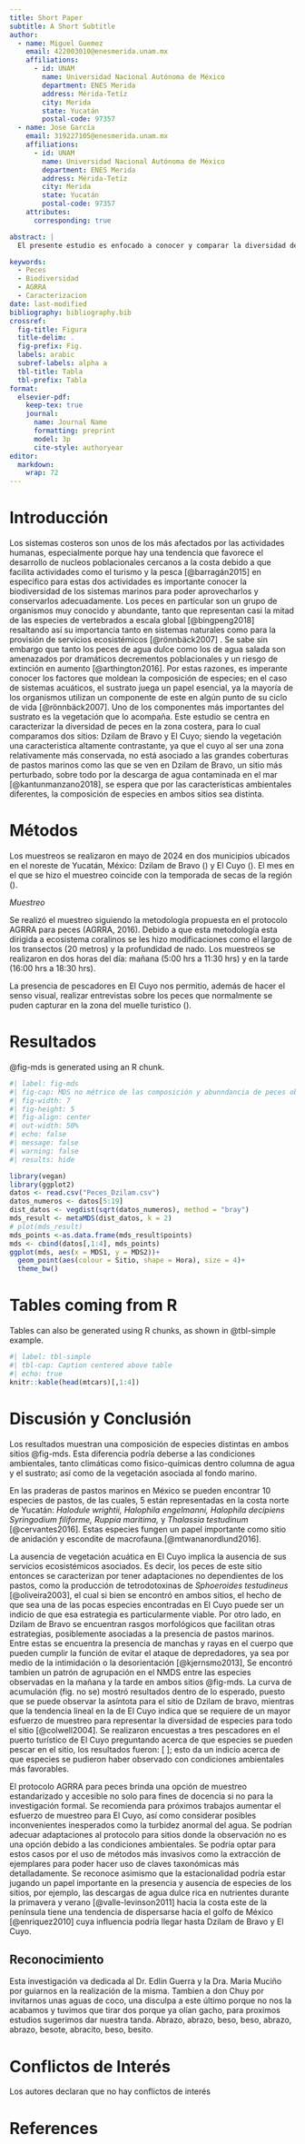 ```yaml
---
title: Short Paper
subtitle: A Short Subtitle
author:
  - name: Miguel Guemez
    email: 422003010@enesmerida.unam.mx
    affiliations: 
      - id: UNAM
        name: Universidad Nacional Autónoma de México
        department: ENES Merida
        address: Mérida-Tetíz
        city: Merida
        state: Yucatán
        postal-code: 97357
  - name: Jose García
    email: 319227105@enesmerida.unam.mx
    affiliations:
      - id: UNAM
        name: Universidad Nacional Autónoma de México
        department: ENES Merida
        address: Mérida-Tetíz
        city: Merida
        state: Yucatán
        postal-code: 97357
    attributes:
      corresponding: true

abstract: |
  El presente estudio es enfocado a conocer y comparar la diversidad de especies de peces en dos sitios dentro del Estado de Yucatán con diferentes condiciones ambientales, Dzilam de Bravo y El Cuyo. Se utilizó el protocolo AGRRA para muestreo de peces en ambos sitios y en dos tiempos (mañana y tarde). Los resultados mostraron una diferencia en las especies observadas tanto en espacio como en tiempo, sin embargo, fueron o no significativas. Este estudio provee de una base para la investigación, programas de coservación y manejo de recursos. Se recomienda para futuros trabajos muestreos en escalas más amplias de tiempo, así como la medición de las variables ambientales.

keywords:
  - Peces
  - Biodiversidad
  - AGRRA
  - Caracterizacion 
date: last-modified
bibliography: bibliography.bib 
crossref: 
  fig-title: Figura
  title-delim: .
  fig-prefix: Fig.
  labels: arabic
  subref-labels: alpha a
  tbl-title: Tabla
  tbl-prefix: Tabla
format: 
  elsevier-pdf:
    keep-tex: true 
    journal: 
      name: Journal Name 
      formatting: preprint 
      model: 3p 
      cite-style: authoryear 
editor: 
  markdown: 
    wrap: 72 
---
```


# Introducción

Los sistemas costeros son unos de los más afectados por las actividades
humanas, especialmente porque hay una tendencia que favorece el
desarrollo de nucleos poblacionales cercanos a la costa debido a que
facilita actividades como el turismo y la pesca [@barragán2015] en
especifico para estas dos actividades es importante conocer la
biodiversidad de los sistemas marinos para poder aprovecharlos y
conservarlos adecuadamente. Los peces en particular son un grupo de
organismos muy conocido y abundante, tanto que representan casi la mitad
de las especies de vertebrados a escala global [@bingpeng2018]
resaltando así su importancia tanto en sistemas naturales como para la
provisión de servicios ecosistémicos [@rönnbäck2007] . Se sabe sin
embargo que tanto los peces de agua dulce como los de agua salada son
amenazados por dramáticos decrementos poblacionales y un riesgo de
extinción en aumento [@arthington2016]. Por estas razones, es imperante
conocer los factores que moldean la composición de especies; en el caso
de sistemas acuáticos, el sustrato juega un papel esencial, ya la
mayoría de los organismos utilizan un componente de este en algún punto
de su ciclo de vida [@rönnbäck2007]. Uno de los componentes más
importantes del sustrato es la vegetación que lo acompaña. Este estudio
se centra en caracterizar la diversidad de peces en la zona costera,
para lo cual comparamos dos sitios: Dzilam de Bravo y El Cuyo; siendo la
vegetación una caracteristica altamente contrastante, ya que el cuyo al
ser una zona relativamente más conservada, no está asociado a las
grandes coberturas de pastos marinos como las que se ven en Dzilam de
Bravo, un sitio más perturbado, sobre todo por la descarga de agua
contaminada en el mar [@kantunmanzano2018], se espera que por las
características ambientales diferentes, la composición de especies en
ambos sitios sea distinta.

# Métodos

Los muestreos se realizaron en mayo de 2024 en dos municipios ubicados
en el noreste de Yucatán, México: Dzilam de Bravo () y El Cuyo (). El
mes en el que se hizo el muestreo coincide con la temporada de secas de
la región ().

*Muestreo*

Se realizó el muestreo siguiendo la metodología propuesta en el
protocolo AGRRA para peces (AGRRA, 2016). Debido a que esta metodología
esta dirigida a ecosistema coralinos se les hizo modificaciones como el
largo de los transectos (20 metros) y la profundidad de nado. Los
muestreos se realizaron en dos horas del día: mañana (5:00 hrs a 11:30
hrs) y en la tarde (16:00 hrs a 18:30 hrs).

La presencia de pescadores en El Cuyo nos permitio, además de hacer el
senso visual, realizar entrevistas sobre los peces que normalmente se
puden capturar en la zona del muelle turistico ().

# Resultados

@fig-mds is generated using an R chunk.

```r
#| label: fig-mds
#| fig-cap: MDS no métrico de las composición y abunndancia de peces observadas en Dzilam y el Cuyo, en horario matutino y vespertino.
#| fig-width: 7
#| fig-height: 5
#| fig-align: center
#| out-width: 50%
#| echo: false
#| message: false
#| warning: false
#| results: hide

library(vegan)
library(ggplot2)
datos <- read.csv("Peces_Dzilam.csv")
datos_numeros <- datos[5:19]
dist_datos <- vegdist(sqrt(datos_numeros), method = "bray")
mds_result <- metaMDS(dist_datos, k = 2)
# plot(mds_result)
mds_points <-as.data.frame(mds_result$points)
mds <- cbind(datos[,1:4], mds_points)
ggplot(mds, aes(x = MDS1, y = MDS2))+
  geom_point(aes(colour = Sitio, shape = Hora), size = 4)+
  theme_bw()


```

# Tables coming from R

Tables can also be generated using R chunks, as shown in @tbl-simple
example.

```r
#| label: tbl-simple
#| tbl-cap: Caption centered above table
#| echo: true
knitr::kable(head(mtcars)[,1:4])
```

# Discusión y Conclusión {.unnumbered}

Los resultados muestran una composición de especies distintas en ambos
sitios @fig-mds. Esta diferencia podría deberse a las condiciones
ambientales, tanto climáticas como fisico-químicas dentro columna de
agua y el sustrato; así como de la vegetación asociada al fondo marino.

En las praderas de pastos marinos en México se pueden encontrar 10
especies de pastos, de las cuales, 5 están representadas en la costa
norte de Yucatán: *Halodule wrightii, Halophila engelmanni, Halophila
decipiens Syringodium filiforme, Ruppia maritima,* y *Thalassia
testudinum* [@cervantes2016]*.* Estas especies fungen un papel
importante como sitio de anidación y escondite de
macrofauna.[@mtwananordlund2016].

La ausencia de vegetación acuática en El Cuyo implica la ausencia de sus
servicios ecosistémicos asociados. Es decir, los peces de este sitio
entonces se caracterizan por tener adaptaciones no dependientes de los
pastos, como la producción de tetrodotoxinas de *Sphoeroides
testudineus* [@oliveira2003], el cual si bien se encontró en ambos
sitios, el hecho de que sea una de las pocas especies encontradas en El
Cuyo puede ser un indicio de que esa estrategia es particularmente
viable. Por otro lado, en Dzilam de Bravo se encuentran rasgos
morfológicos que facilitan otras estrategias, posiblemente asociadas a
la presencia de pastos marinos. Entre estas se encuentra la presencia de
manchas y rayas en el cuerpo que pueden cumplir la función de evitar el
ataque de depredadores, ya sea por medio de la intimidación o la
desorientación [@kjernsmo2013], Se encontró tambien un patrón de
agrupación en el NMDS entre las especies observadas en la mañana y la
tarde en ambos sitios @fig-mds. La curva de acumulación (fig. no se)
mostró resultados dentro de lo esperado, puesto que se puede observar la
asíntota para el sitio de Dzilam de bravo, mientras que la tendencia
lineal en la de El Cuyo indica que se requiere de un mayor esfuerzo de
muestreo para representar la diversidad de especies para todo el sitio
[@colwell2004]. Se realizaron encuestas a tres pescadores en el puerto
turístico de El Cuyo preguntando acerca de que especies se pueden pescar
en el sitio, los resultados fueron: \[ \]; esto da un indicio acerca de
que especies se pudieron haber observado con condiciones ambientales más
favorables.

El protocolo AGRRA para peces brinda una opción de muestreo
estandarizado y accesible no solo para fines de docencia si no para la
investigación formal. Se recomienda para próximos trabajos aumentar el
esfuerzo de muestreo para El Cuyo, así como considerar posibles
inconvenientes inesperados como la turbidez anormal del agua. Se podrían
adecuar adaptaciones al protocolo para sitios donde la observación no es
una opción debido a las condiciones ambientales. Se podría optar para
estos casos por el uso de métodos más invasivos como la extracción de
ejemplares para poder hacer uso de claves taxonómicas más
detalladamente. Se reconoce asimismo que la estacionalidad podría estar
jugando un papel importante en la presencia y ausencia de especies de
los sitios, por ejemplo, las descargas de agua dulce rica en nutrientes
durante la primavera y verano [@valle-levinson2011] hacia la costa este
de la península tiene una tendencia de dispersarse hacia el golfo de
México [@enriquez2010] cuya influencia podría llegar hasta Dzilam de
Bravo y El Cuyo.

## Reconocimiento

Esta investigación va dedicada al Dr. Edlin Guerra y la Dra. Maria
Muciño por guiarnos en la realización de la misma. Tambien a don Chuy
por invitarnos unas aguas de coco, una disculpa a este último porque no
nos la acabamos y tuvimos que tirar dos porque ya olían gacho, para
proximos estudios sugerimos dar nuestra tanda. Abrazo, abrazo, beso,
beso, abrazo, abrazo, besote, abracito, beso, besito.

# Conflictos de Interés {.unnumbered}

Los autores declaran que no hay conflictos de interés

# References {.unnumbered}
